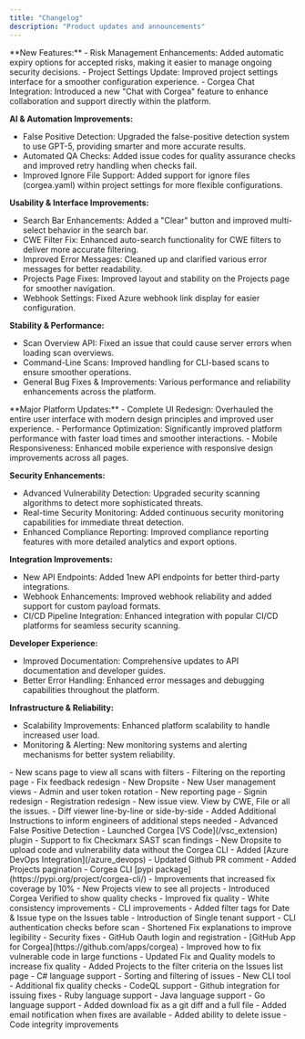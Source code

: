 ```yaml
---
title: "Changelog"
description: "Product updates and announcements"
---
```


<Update label="October 2025">
  **New Features:**
  - Risk Management Enhancements: Added automatic expiry options for accepted risks, making it easier to manage ongoing security decisions.
  - Project Settings Update: Improved project settings interface for a smoother configuration experience.
  - Corgea Chat Integration: Introduced a new "Chat with Corgea" feature to enhance collaboration and support directly within the platform.

  **AI & Automation Improvements:**
  - False Positive Detection: Upgraded the false-positive detection system to use GPT-5, providing smarter and more accurate results.
  - Automated QA Checks: Added issue codes for quality assurance checks and improved retry handling when checks fail.
  - Improved Ignore File Support: Added support for ignore files (corgea.yaml) within project settings for more flexible configurations.

  **Usability & Interface Improvements:**
  - Search Bar Enhancements: Added a "Clear" button and improved multi-select behavior in the search bar.
  - CWE Filter Fix: Enhanced auto-search functionality for CWE filters to deliver more accurate filtering.
  - Improved Error Messages: Cleaned up and clarified various error messages for better readability.
  - Projects Page Fixes: Improved layout and stability on the Projects page for smoother navigation.
  - Webhook Settings: Fixed Azure webhook link display for easier configuration.

  **Stability & Performance:**
  - Scan Overview API: Fixed an issue that could cause server errors when loading scan overviews.
  - Command-Line Scans: Improved handling for CLI-based scans to ensure smoother operations.
  - General Bug Fixes & Improvements: Various performance and reliability enhancements across the platform.
</Update>

<Update label="We were shipping too fast and a lot happened">
  **Major Platform Updates:**
  - Complete UI Redesign: Overhauled the entire user interface with modern design principles and improved user experience.
  - Performance Optimization: Significantly improved platform performance with faster load times and smoother interactions.
  - Mobile Responsiveness: Enhanced mobile experience with responsive design improvements across all pages.

  **Security Enhancements:**
  - Advanced Vulnerability Detection: Upgraded security scanning algorithms to detect more sophisticated threats.
  - Real-time Security Monitoring: Added continuous security monitoring capabilities for immediate threat detection.
  - Enhanced Compliance Reporting: Improved compliance reporting features with more detailed analytics and export options.

  **Integration Improvements:**
  - New API Endpoints: Added 1new API endpoints for better third-party integrations.
  - Webhook Enhancements: Improved webhook reliability and added support for custom payload formats.
  - CI/CD Pipeline Integration: Enhanced integration with popular CI/CD platforms for seamless security scanning.

  **Developer Experience:**
  - Improved Documentation: Comprehensive updates to API documentation and developer guides.
  - Better Error Handling: Enhanced error messages and debugging capabilities throughout the platform.

  **Infrastructure & Reliability:**
  - Scalability Improvements: Enhanced platform scalability to handle increased user load.
  - Monitoring & Alerting: New monitoring systems and alerting mechanisms for better system reliability.
</Update>


<Update label="August 2024">
  - New scans page to view all scans with filters
  - Filtering on the reporting page
  - Fix feedback redesign
  - New Dropsite
  - New User management views
  - Admin and user token rotation
</Update>

<Update label="July 2024">
  - New reporting page
  - Signin redesign
  - Registration redesign
</Update>

<Update label="June 2024">
  - New issue view. View by CWE, File or all the issues.
  - Diff viewer line-by-line or side-by-side
</Update>

<Update label="June 2024">
  - Added Additional Instructions to inform engineers of additional steps needed
  - Advanced False Positive Detection
</Update>

<Update label="May 2024">
  - Launched Corgea [VS Code](/vsc_extension) plugin
</Update>

<Update label="April 2024">
  - Support to fix Checkmarx SAST scan findings
  - New Dropsite to upload code and vulnerability data without the Corgea CLI
</Update>

<Update label="April 2024">
  - Added [Azure DevOps Integration](/azure_devops)
  - Updated Github PR comment
  - Added Projects pagination
  - Corgea CLI [pypi package](https://pypi.org/project/corgea-cli/)
</Update>

<Update label="April 2024">
  - Improvements that increased fix coverage by 10%
</Update>

<Update label="April 2024">
  - New Projects view to see all projects
  - Introduced Corgea Verified to show quality checks
  - Improved fix quality
  - White consistency improvements
  - CLI improvements
  - Added filter tags for Date & Issue type on the Issues table
</Update>

<Update label="April 2024">
  - Introduction of Single tenant support
</Update>

<Update label="March 2024">
  - CLI authentication checks before scan
</Update>

<Update label="March 2024">
  - Shortened Fix explanations to improve legibility
  - Security fixes
</Update>

<Update label="March 2024">
  - GitHub Oauth login and registration
  - [GitHub App for Corgea](https://github.com/apps/corgea)
  - Improved how to fix vulnerable code in large functions
  - Updated Fix and Quality models to increase fix quality
  - Added Projects to the filter criteria on the Issues list page
</Update>

<Update label="February 2024">
  - C# language support
  - Sorting and filtering of issues
  - New CLI tool
  - Additional fix quality checks
  - CodeQL support
</Update>

<Update label="January 2024">
  - Github integration for issuing fixes
  - Ruby language support
  - Java language support
  - Go language support
</Update>

<Update label="January 2024">
  - Added download fix as a git diff and a full file
  - Added email notification when fixes are available
  - Added ability to delete issue
  - Code integrity improvements
</Update>